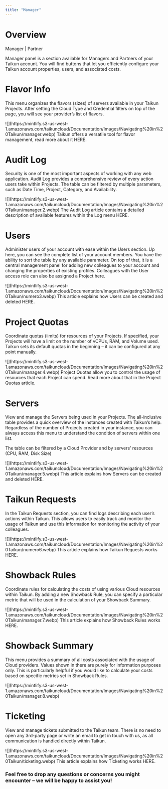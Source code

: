 ```yaml
---
title: "Manager"
---
```


# Overview

<Icon icon="user-tie" iconType="solid" /> Manager | <Icon icon="handshake" iconType="solid" /> Partner

Manager panel is a section available for Managers and Partners of your Taikun account. You will find buttons that let you efficiently configure your Taikun account properties, users, and associated costs.

# Flavor Info

This menu organizes the flavors (sizes) of servers available in your Taikun Projects. After setting the Cloud Type and Credential filters on top of the page, you will see your provider’s list of flavors.

<Frame caption="Flavor information">
  ![](https://mintlify.s3-us-west-1.amazonaws.com/taikuncloud/Documentation/Images/Navigating%20in%20Taikun/manager.webp)
</Frame>

<Card title="Flavor management" href="/content/components/card-group" horizontal>
  Taikun offers a versatile tool for flavor management, read more about it HERE.
</Card>

# Audit Log 

Security is one of the most important aspects of working with any web application. Audit Log provides a comprehensive review of every action users take within Projects. The table can be filtered by multiple parameters, such as Date Time, Project, Category, and Availability.

<Frame caption="Audit Log">
  ![](https://mintlify.s3-us-west-1.amazonaws.com/taikuncloud/Documentation/Images/Navigating%20in%20Taikun/manager.2.webp)
</Frame>

<Card title="Audit Log" href="/content/components/card-group" horizontal>
  The Audit Log article contains a detailed description of available features within the Log menu HERE. 
</Card>

# Users 

Administer users of your account with ease within the Users section. Up here, you can see the complete list of your account members. You have the ability to sort the table by any available parameter. On top of that, it is a central management panel for adding new colleagues to your account and changing the properties of existing profiles. Colleagues with the User access role can also be assigned a Project here.

<Frame caption="Users">
  ![](https://mintlify.s3-us-west-1.amazonaws.com/taikuncloud/Documentation/Images/Navigating%20in%20Taikun/numero3.webp)
</Frame>

<Card title="Users management" href="/content/components/card-group" horizontal>
  This article explains how Users can be created and deleted HERE.
</Card>

# Project Quotas

Coordinate quotas (limits) for resources of your Projects. If specified, your Projects will have a limit on the number of vCPUs, RAM, and Volume used. Taikun sets its default quotas in the beginning – it can be configured at any point manually.

<Frame caption="Project quotas">
  ![](https://mintlify.s3-us-west-1.amazonaws.com/taikuncloud/Documentation/Images/Navigating%20in%20Taikun/manager.4.webp)
</Frame>

<Card title="Project Quotas" href="/content/components/card-group" horizontal>
 Project Quotas allow you to control the usage of resources that each Project can spend. Read more about that in the Project Quotas article.
</Card>

# Servers 

View and manage the Servers being used in your Projects. The all-inclusive table provides a quick overview of the instances created with Taikun’s help. Regardless of the number of Projects created in your instance, you can always access this menu to understand the condition of servers within one list.

The table can be filtered by a Cloud Provider and by servers’ resources (CPU, RAM, Disk Size)

<Frame caption="Servers">
  ![](https://mintlify.s3-us-west-1.amazonaws.com/taikuncloud/Documentation/Images/Navigating%20in%20Taikun/manager.5.webp)
</Frame>

<Card title="Servers" href="/content/components/card-group" horizontal>
 This article explains how Servers can be created and deleted HERE.
</Card>

# Taikun Requests

In the Taikun Requests section, you can find logs describing each user’s actions within Taikun. This allows users to easily track and monitor the usage of Taikun and use this information for monitoring the activity of your colleagues.

<Frame caption="Taikun Requests">
  ![](https://mintlify.s3-us-west-1.amazonaws.com/taikuncloud/Documentation/Images/Navigating%20in%20Taikun/numero6.webp)
</Frame>

<Card title="Taikun Requests" href="/content/components/card-group" horizontal>
 This article explains how Taikun Requests works HERE.
</Card>

# Showback Rules

Coordinate rules for calculating the costs of using various Cloud resources within Taikun. By adding a new Showback Rule, you can specify a particular metric that will be used in the calculation of your Showback Summary.

<Frame caption="Showback Rules">
  ![](https://mintlify.s3-us-west-1.amazonaws.com/taikuncloud/Documentation/Images/Navigating%20in%20Taikun/manager.7.webp)
</Frame>

<Card title="Showback Rules" href="/content/components/card-group" horizontal>
 This article explains how Showback Rules works HERE.
</Card>

# Showback Summary

This menu provides a summary of all costs associated with the usage of Cloud providers. Values shown in there are purely for information purposes only. This is particularly helpful if you would like to calculate your costs based on specific metrics set in Showback Rules.

<Frame caption="Showback Summary">
  ![](https://mintlify.s3-us-west-1.amazonaws.com/taikuncloud/Documentation/Images/Navigating%20in%20Taikun/manager.8.webp)
</Frame>

# Ticketing

View and manage tickets submitted to the Taikun team. There is no need to open any 3rd-party page or write an email to get in touch with us, as all communication is handled directly within Taikun.

<Frame caption="Ticketing">
  ![](https://mintlify.s3-us-west-1.amazonaws.com/taikuncloud/Documentation/Images/Navigating%20in%20Taikun/ticketing.webp)
</Frame>

<Card title="Ticketing" href="/content/components/card-group" horizontal>
 This article explains how Ticketing works HERE.
</Card>

### Feel free to drop any questions or concerns you might encounter – we will be happy to assist you!